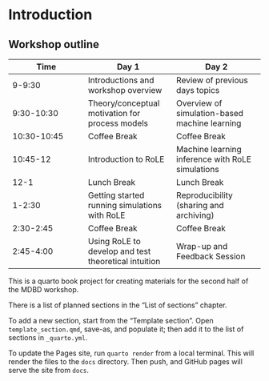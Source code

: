 # Introduction

## Workshop outline

| Time | Day 1 | Day 2 |
|------|-------|-------|
| 9-9:30 | Introductions and workshop overview | Review of previous days topics |
| 9:30-10:30 | Theory/conceptual motivation for process models | Overview of simulation-based machine learning |
| 10:30-10:45 | Coffee Break | Coffee Break |
| 10:45-12 | Introduction to RoLE | Machine learning inference with RoLE simulations |
| 12-1 | Lunch Break | Lunch Break |
| 1-2:30 | Getting started running simulations with RoLE | Reproducibility (sharing and archiving) |
| 2:30-2:45 | Coffee Break | Coffee Break | 
| 2:45-4:00 | Using RoLE to develop and test theoretical intuition | Wrap-up and Feedback Session |


This is a quarto book project for creating materials for the second half of the MDBD workshop.

There is a list of planned sections in the "List of sections" chapter.

To add a new section, start from the "Template section". Open `template_section.qmd`, save-as, and populate it; then add it to the list of sections in `_quarto.yml`.

To update the Pages site, run `quarto render` from a local terminal. This will render the files to the `docs` directory. Then push, and GitHub pages will serve the site from `docs`. 
